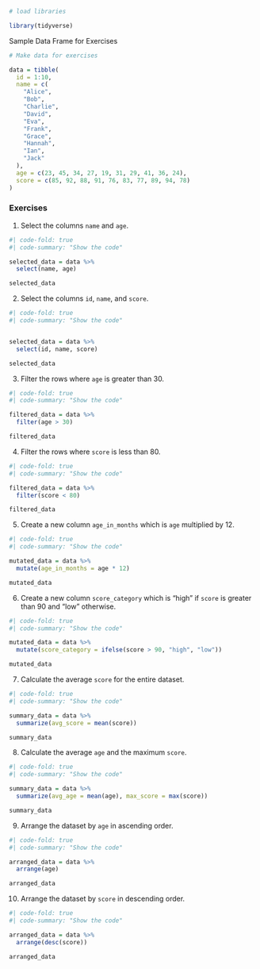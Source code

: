 ```r
# load libraries

library(tidyverse)
```

Sample Data Frame for Exercises

```r
# Make data for exercises

data = tibble(
  id = 1:10,
  name = c(
    "Alice",
    "Bob",
    "Charlie",
    "David",
    "Eva",
    "Frank",
    "Grace",
    "Hannah",
    "Ian",
    "Jack"
  ),
  age = c(23, 45, 34, 27, 19, 31, 29, 41, 36, 24),
  score = c(85, 92, 88, 91, 76, 83, 77, 89, 94, 78)
)
```

### Exercises

1. Select the columns `name` and `age`.

```r
#| code-fold: true
#| code-summary: "Show the code"

selected_data = data %>%
  select(name, age)

selected_data
```

2. Select the columns `id`, `name`, and `score`.

```r
#| code-fold: true
#| code-summary: "Show the code"


selected_data = data %>%
  select(id, name, score)

selected_data
```

3. Filter the rows where `age` is greater than 30.

```r
#| code-fold: true
#| code-summary: "Show the code"

filtered_data = data %>%
  filter(age > 30)

filtered_data
```

4. Filter the rows where `score` is less than 80.

```r
#| code-fold: true
#| code-summary: "Show the code"

filtered_data = data %>%
  filter(score < 80)

filtered_data
```

5. Create a new column `age_in_months` which is `age` multiplied by 12.

```r
#| code-fold: true
#| code-summary: "Show the code"

mutated_data = data %>%
  mutate(age_in_months = age * 12)

mutated_data
```

6. Create a new column `score_category` which is "high" if `score` is greater than 90 and "low" otherwise.

```r
#| code-fold: true
#| code-summary: "Show the code"

mutated_data = data %>%
  mutate(score_category = ifelse(score > 90, "high", "low"))

mutated_data
```

7. Calculate the average `score` for the entire dataset.

```r
#| code-fold: true
#| code-summary: "Show the code"

summary_data = data %>%
  summarize(avg_score = mean(score))

summary_data
```

8. Calculate the average `age` and the maximum `score`.

```r
#| code-fold: true
#| code-summary: "Show the code"

summary_data = data %>%
  summarize(avg_age = mean(age), max_score = max(score))

summary_data
```

9. Arrange the dataset by `age` in ascending order.

```r
#| code-fold: true
#| code-summary: "Show the code"

arranged_data = data %>%
  arrange(age)

arranged_data
```

10. Arrange the dataset by `score` in descending order.

```r
#| code-fold: true
#| code-summary: "Show the code"

arranged_data = data %>%
  arrange(desc(score))

arranged_data
```
